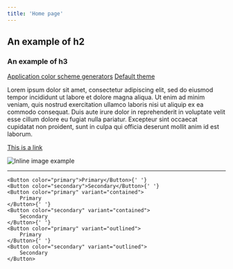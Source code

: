 ```yaml
---
title: 'Home page'
---
```



<Container>

## An example of h2

### An example of h3

[Application color scheme generators](https://material.io/resources/color/#!/?view.left=0&view.right=0)
[Default theme](https://material-ui.com/customization/default-theme/)

Lorem ipsum dolor sit amet, consectetur adipiscing elit, sed do eiusmod tempor incididunt ut labore et dolore magna aliqua. Ut enim ad minim veniam, quis nostrud exercitation ullamco laboris nisi ut aliquip ex ea commodo consequat. Duis aute irure dolor in reprehenderit in voluptate velit esse cillum dolore eu fugiat nulla pariatur. Excepteur sint occaecat cupidatat non proident, sunt in culpa qui officia deserunt mollit anim id est laborum.

[This is a link](/blog)

![Inline image example](/assets/demo/inline.jpg)

---

    <Button color="primary">Primary</Button>{' '}
    <Button color="secondary">Secondary</Button>{' '}
    <Button color="primary" variant="contained">
        Primary
    </Button>{' '}
    <Button color="secondary" variant="contained">
        Secondary
    </Button>{' '}
    <Button color="primary" variant="outlined">
        Primary
    </Button>{' '}
    <Button color="secondary" variant="outlined">
        Secondary
    </Button>

</Container>

<br />
<br />
<br />
